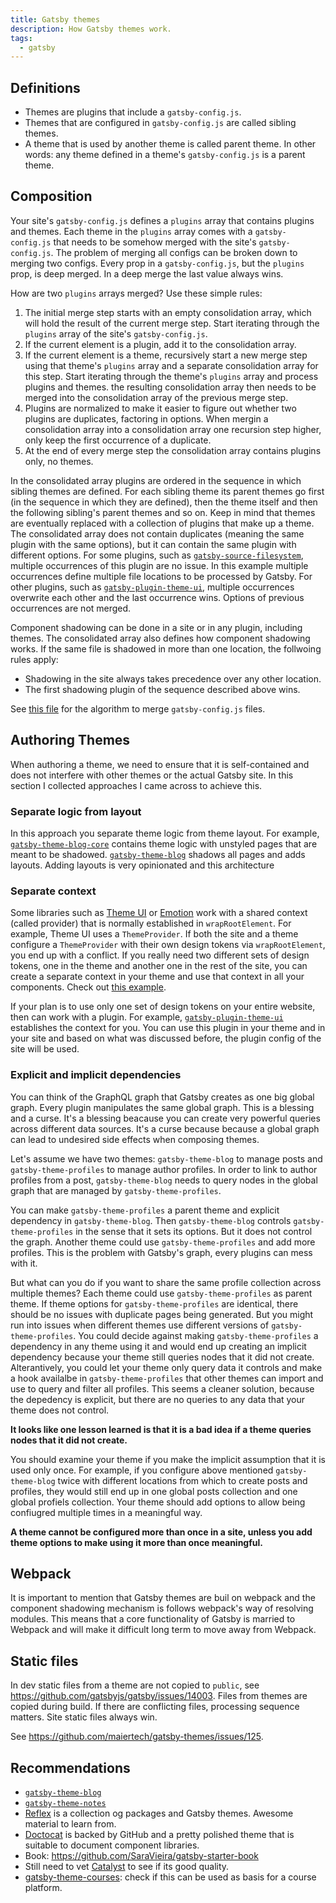 ```yaml
---
title: Gatsby themes
description: How Gatsby themes work.
tags:
  - gatsby
---
```


## Definitions

- Themes are plugins that include a `gatsby-config.js`.
- Themes that are configured in `gatsby-config.js` are called sibling themes.
- A theme that is used by another theme is called parent theme. In other words:
  any theme defined in a theme's `gatsby-config.js` is a parent theme.

## Composition

Your site's `gatsby-config.js` defines a `plugins` array that contains plugins
and themes. Each theme in the `plugins` array comes with a `gatsby-config.js`
that needs to be somehow merged with the site's `gatsby-config.js`. The problem
of merging all configs can be broken down to merging two configs. Every prop in
a `gatsby-config.js`, but the `plugins` prop, is deep merged. In a deep merge
the last value always wins.

How are two `plugins` arrays merged? Use these simple rules:

1. The initial merge step starts with an empty consolidation array, which will
   hold the result of the current merge step. Start iterating through the
   `plugins` array of the site's `gatsby-config.js`.
1. If the current element is a plugin, add it to the consolidation array.
1. If the current element is a theme, recursively start a new merge step using
   that theme's `plugins` array and a separate consolidation array for this
   step. Start iterating through the theme's `plugins` array and process plugins
   and themes. the resulting consolidation array then needs to be merged into
   the consolidation array of the previous merge step.
1. Plugins are normalized to make it easier to figure out whether two plugins
   are duplicates, factoring in options. When mergin a consolidation array into
   a consolidation array one recursion step higher, only keep the first
   occurrence of a duplicate.
1. At the end of every merge step the consolidation array contains plugins only,
   no themes.

In the consolidated array plugins are ordered in the sequence in which sibling
themes are defined. For each sibling theme its parent themes go first (in the
sequence in which they are defined), then the theme itself and then the
following sibling's parent themes and so on. Keep in mind that themes are
eventually replaced with a collection of plugins that make up a theme. The
consolidated array does not contain duplicates (meaning the same plugin with the
same options), but it can contain the same plugin with different options. For
some plugins, such as
[`gatsby-source-filesystem`](https://github.com/gatsbyjs/gatsby/tree/master/packages/gatsby-source-filesystem),
multiple occurrences of this plugin are no issue. In this example multiple
occurrences define multiple file locations to be processed by Gatsby. For other
plugins, such as
[`gatsby-plugin-theme-ui`](https://theme-ui.com/packages/gatsby-plugin/),
multiple occurrences overwrite each other and the last occurrence wins. Options
of previous occurrences are not merged.

Component shadowing can be done in a site or in any plugin, including themes.
The consolidated array also defines how component shadowing works. If the same
file is shadowed in more than one location, the follwoing rules apply:

- Shadowing in the site always takes precedence over any other location.
- The first shadowing plugin of the sequence described above wins.

See
[this file](https://github.com/gatsbyjs/gatsby/blob/master/packages/gatsby/src/utils/merge-gatsby-config.ts)
for the algorithm to merge `gatsby-config.js` files.

## Authoring Themes

When authoring a theme, we need to ensure that it is self-contained and does not
interfere with other themes or the actual Gatsby site. In this section I
collected approaches I came across to achieve this.

### Separate logic from layout

In this approach you separate theme logic from theme layout. For example,
[`gatsby-theme-blog-core`](https://github.com/gatsbyjs/themes/tree/master/packages/gatsby-theme-blog-core)
contains theme logic with unstyled pages that are meant to be shadowed.
[`gatsby-theme-blog`](https://github.com/gatsbyjs/themes/tree/master/packages/gatsby-theme-blog)
shadows all pages and adds layouts. Adding layouts is very opinionated and this
architecture

### Separate context

Some libraries such as [Theme UI](https://theme-ui.com/home) or
[Emotion](https://emotion.sh/docs/introduction) work with a shared context
(called provider) that is normally established in `wrapRootElement`. For
example, Theme UI uses a `ThemeProvider`. If both the site and a theme configure
a `ThemeProvider` with their own design tokens via `wrapRootElement`, you end up
with a conflict. If you really need two different sets of design tokens, one in
the theme and another one in the rest of the site, you can create a separate
context in your theme and use that context in all your components. Check out
[this example](https://github.com/ChristopherBiscardi/advanced-gatsby-themes-workshop-code/tree/06-mdx-blog-posts).

If your plan is to use only one set of design tokens on your entire website,
then can work with a plugin. For example,
[`gatsby-plugin-theme-ui`](https://theme-ui.com/packages/gatsby-plugin/)
establishes the context for you. You can use this plugin in your theme and in
your site and based on what was discussed before, the plugin config of the site
will be used.

### Explicit and implicit dependencies

You can think of the GraphQL graph that Gatsby creates as one big global graph.
Every plugin manipulates the same global graph. This is a blessing and a curse.
It's a blessing beacause you can create very powerful queries across different
data sources. It's a curse because because a global graph can lead to undesired
side effects when composing themes.

Let's assume we have two themes: `gatsby-theme-blog` to manage posts and
`gatsby-theme-profiles` to manage author profiles. In order to link to author
profiles from a post, `gatsby-theme-blog` needs to query nodes in the global
graph that are managed by `gatsby-theme-profiles`.

You can make `gatsby-theme-profiles` a parent theme and explicit dependency in
`gatsby-theme-blog`. Then `gatsby-theme-blog` controls `gatsby-theme-profiles`
in the sense that it sets its options. But it does not control the graph.
Another theme could use `gatsby-theme-profiles` and add more profiles. This is
the problem with Gatsby's graph, every plugins can mess with it.

But what can you do if you want to share the same profile collection across
multiple themes? Each theme could use `gatsby-theme-profiles` as parent theme.
If theme options for `gatsby-theme-profiles` are identical, there should be no
issues with duplicate pages being generated. But you might run into issues when
different themes use different versions of `gatsby-theme-profiles`. You could
decide against making `gatsby-theme-profiles` a dependency in any theme using it
and would end up creating an implicit dependency because your theme still
queries nodes that it did not create. Alterantively, you could let your theme
only query data it controls and make a hook availalbe in `gatsby-theme-profiles`
that other themes can import and use to query and filter all profiles. This
seems a cleaner solution, because the depedency is explicit, but there are no
queries to any data that your theme does not control.

**It looks like one lesson learned is that it is a bad idea if a theme queries
nodes that it did not create.**

You should examine your theme if you make the implicit assumption that it is
used only once. For example, if you configure above mentioned
`gatsby-theme-blog` twice with different locations from which to create posts
and profiles, they would still end up in one global posts collection and one
global profiels collection. Your theme should add options to allow being
confiugred multiple times in a meaningful way.

**A theme cannot be configured more than once in a site, unless you add theme
options to make using it more than once meaningful.**

## Webpack

It is important to mention that Gatsby themes are buil on webpack and the
component shadowing mechanism is follows webpack's way of resolving modules.
This means that a core functionality of Gatsby is married to Webpack and will
make it difficult long term to move away from Webpack.

## Static files

In dev static files from a theme are not copied to `public`, see
https://github.com/gatsbyjs/gatsby/issues/14003. Files from themes are copied
during build. If there are conflicting files, processing sequence matters. Site
static files always win.

See https://github.com/maiertech/gatsby-themes/issues/125.

## Recommendations

- [`gatsby-theme-blog`](https://github.com/gatsbyjs/themes/tree/master/packages/gatsby-theme-blog)
- [`gatsby-theme-notes`](https://github.com/gatsbyjs/themes/tree/master/packages/gatsby-theme-notes)
- [Reflex](https://reflexjs.org/) is a collection og packages and Gatsby themes.
  Awesome material to learn from.
- [Doctocat](https://github.com/primer/doctocat) is backed by GitHub and a
  pretty polished theme that is suitable to document component libraries.
- Book: https://github.com/SaraVieira/gatsby-starter-book
- Still need to vet [Catalyst](https://www.gatsbycatalyst.com/) to see if its
  good quality.
- [gatsby-theme-courses](https://github.com/hangindev/gatsby-theme-courses):
  check if this can be used as basis for a course platform.
